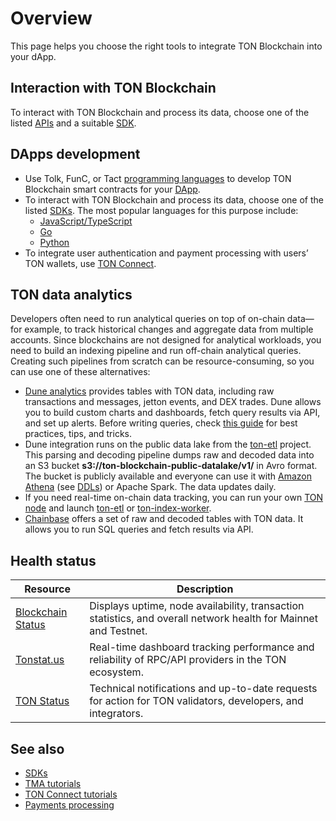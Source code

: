 
# Overview

This page helps you choose the right tools to integrate TON Blockchain into your dApp.

## Interaction with TON Blockchain

To interact with TON Blockchain and process its data, choose one of the listed [APIs](/v3/guidelines/dapps/apis-sdks/api-types) and a suitable [SDK](/v3/guidelines/dapps/apis-sdks/sdk).

## DApps development

- Use Tolk, FunC, or Tact [programming languages](/v3/documentation/smart-contracts/overview#programming-languages) to develop TON Blockchain smart contracts for your [DApp](/v3/guidelines/dapps/overview).
- To interact with TON Blockchain and process its data, choose one of the listed [SDKs](/v3/guidelines/dapps/apis-sdks/sdk). The most popular languages for this purpose include:
  - [JavaScript/TypeScript](/v3/guidelines/dapps/apis-sdks/sdk#typescript--javascript)
  - [Go](/v3/guidelines/dapps/apis-sdks/sdk#go)
  - [Python](/v3/guidelines/dapps/apis-sdks/sdk#python)
- To integrate user authentication and payment processing with users’ TON wallets, use [TON Connect](/v3/guidelines/ton-connect/overview).

## TON data analytics

Developers often need to run analytical queries on top of on-chain data—for example, to track historical changes and aggregate data from multiple accounts.
Since blockchains are not designed for analytical workloads, you need to build an indexing pipeline and run off-chain analytical queries. Creating such pipelines
from scratch can be resource-consuming, so you can use one of these alternatives:

- [Dune analytics](https://dune.com/queries?category=canonical&namespace=ton) provides tables with TON data, including raw transactions and messages, jetton events, and DEX trades. Dune allows you to build custom charts and dashboards, fetch query results via API, and set up alerts. Before writing queries, check [this guide](https://dune.com/ton_foundation/ton-quick-start) for best practices, tips, and tricks.
- Dune integration runs on the public data lake from the [ton-etl](https://github.com/re-doubt/ton-etl/blob/main/datalake/README.md) project. This parsing and decoding pipeline dumps raw and decoded data into an S3 bucket **s3://ton-blockchain-public-datalake/v1/** in Avro format. The bucket is publicly available and everyone can use it with [Amazon Athena](https://aws.amazon.com/athena/) (see [DDLs](https://github.com/re-doubt/ton-etl/blob/main/datalake/athena_ddl.sql)) or Apache Spark. The data updates daily.
- If you need real-time on-chain data tracking, you can run your own [TON node](/v3/documentation/infra/nodes/node-types) and launch [ton-etl](https://github.com/re-doubt/ton-etl/blob/main/README.md) or [ton-index-worker](https://github.com/toncenter/ton-index-worker).
- [Chainbase](https://docs.chainbase.com/catalog/Ton/Overview) offers a set of raw and decoded tables with TON data. It allows you to run SQL queries and fetch results via API.

## Health status

| Resource | Description |
|----------|--------------|
| [Blockchain Status](https://status.toncenter.com/) | Displays uptime, node availability, transaction statistics, and overall network health for Mainnet and Testnet. |
| [Tonstat.us](https://tonstat.us/) | Real-time dashboard tracking performance and reliability of RPC/API providers in the TON ecosystem. |
| [TON Status](https://t.me/tonstatus) | Technical notifications and up-to-date requests for action for TON validators, developers, and integrators. |

## See also

- [SDKs](/v3/guidelines/dapps/apis-sdks/sdk)
- [TMA tutorials](/v3/guidelines/dapps/tma/tutorials/step-by-step-guide)
- [TON Connect tutorials](/v3/guidelines/ton-connect/overview#how-ton-connect-works)
- [Payments processing](/v3/guidelines/dapps/asset-processing/payments-processing)

<Feedback />
